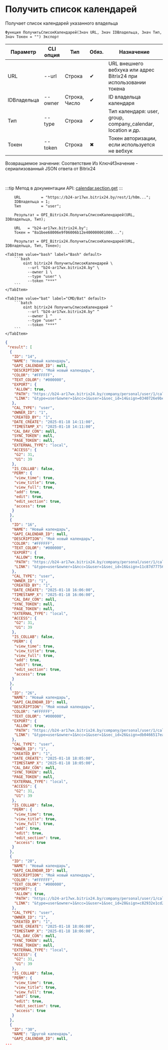 ﻿---
sidebar_position: 1
description: Получить список календарей и другие функции для работы с Bitrix24 в Открытом пакете интеграций - бесплатной open-source библиотеке интеграций для 1С:Предприятие 8, OneScript и CLI
keywords: [1C, 1С, 1С:Предприятие, 1С:Предприятие 8.3, API, Интеграция, Сервисы, Обмен, OneScript, CLI, Bitrix24]
---


# Получить список календарей
 Получает список календарей указанного владельца



`Функция ПолучитьСписокКалендарей(Знач URL, Знач IDВладельца, Знач Тип, Знач Токен = "") Экспорт`

  | Параметр | CLI опция | Тип | Обяз. | Назначение |
  |-|-|-|-|-|
  | URL | --url | Строка | &#x2714; | URL внешнего вебхука или адрес Bitrix24 при использовании токена |
  | IDВладельца | --owner | Строка, Число | &#x2714; | ID владельца календаря |
  | Тип | --type | Строка | &#x2714; | Тип календаря: user, group, company_calendar, location и др. |
  | Токен | --token | Строка | &#x2716; | Токен авторизации, если используется не вебхук |

  
  Возвращаемое значение:   Соответствие Из КлючИЗначение - сериализованный JSON ответа от Bitrix24

<br/>

:::tip
Метод в документации API: [calendar.section.get](https://apidocs.bitrix24.ru/api-reference/calendar/calendar-section-get.html)
:::
<br/>


```bsl title="Пример использования для 1С:Предприятие/OneScript"
    URL         = "https://b24-ar17wx.bitrix24.by/rest/1/h0m...";
    IDВладельца = 1;
    Тип         = "user";

    Результат = OPI_Bitrix24.ПолучитьСписокКалендарей(URL, IDВладельца, Тип);

    URL   = "b24-ar17wx.bitrix24.by";
    Токен = "8a1bee68006e9f06006b12e400000001000...";

    Результат = OPI_Bitrix24.ПолучитьСписокКалендарей(URL, IDВладельца, Тип, Токен);
```
    

 <Tabs>
  
    <TabItem value="bash" label="Bash" default>
        ```bash
            oint bitrix24 ПолучитьСписокКалендарей \
              --url "b24-ar17wx.bitrix24.by" \
              --owner 1 \
              --type "user" \
              --token "***"
        ```
    </TabItem>
  
    <TabItem value="bat" label="CMD/Bat" default>
        ```batch
            oint bitrix24 ПолучитьСписокКалендарей ^
              --url "b24-ar17wx.bitrix24.by" ^
              --owner 1 ^
              --type "user" ^
              --token "***"
        ```
    </TabItem>
</Tabs>


```json title="Результат"
{
 "result": [
  {
   "ID": "14",
   "NAME": "Новый календарь",
   "GAPI_CALENDAR_ID": null,
   "DESCRIPTION": "Мой новый календарь",
   "COLOR": "#FFFFFF",
   "TEXT_COLOR": "#000000",
   "EXPORT": {
    "ALLOW": true,
    "PATH": "https://b24-ar17wx.bitrix24.by/company/personal/user/1/calendar/",
    "LINK": "&type=user&owner=1&ncc=1&user=1&sec_id=14&sign=0340726e9becd635c244fe6b70681010&bx_hit_hash=1ZjfzCmWq1drkMeJjtCtfsDIrVovUf0Q"
   },
   "CAL_TYPE": "user",
   "OWNER_ID": "1",
   "CREATED_BY": "1",
   "DATE_CREATE": "2025-01-18 14:11:00",
   "TIMESTAMP_X": "2025-01-18 14:11:00",
   "CAL_DAV_CON": null,
   "SYNC_TOKEN": null,
   "PAGE_TOKEN": null,
   "EXTERNAL_TYPE": "local",
   "ACCESS": {
    "G2": 31,
    "U1": 39
   },
   "IS_COLLAB": false,
   "PERM": {
    "view_time": true,
    "view_title": true,
    "view_full": true,
    "add": true,
    "edit": true,
    "edit_section": true,
    "access": true
   }
  },
  {
   "ID": "16",
   "NAME": "Новый календарь",
   "GAPI_CALENDAR_ID": null,
   "DESCRIPTION": "Мой новый календарь",
   "COLOR": "#FFFFFF",
   "TEXT_COLOR": "#000000",
   "EXPORT": {
    "ALLOW": true,
    "PATH": "https://b24-ar17wx.bitrix24.by/company/personal/user/1/calendar/",
    "LINK": "&type=user&owner=1&ncc=1&user=1&sec_id=16&sign=11c87d77756ee426d52a887c1f0e9451&bx_hit_hash=1ZjfzCmWq1drkMeJjtCtfsDIrVovUf0Q"
   },
   "CAL_TYPE": "user",
   "OWNER_ID": "1",
   "CREATED_BY": "1",
   "DATE_CREATE": "2025-01-18 16:06:00",
   "TIMESTAMP_X": "2025-01-18 16:06:00",
   "CAL_DAV_CON": null,
   "SYNC_TOKEN": null,
   "PAGE_TOKEN": null,
   "EXTERNAL_TYPE": "local",
   "ACCESS": {
    "G2": 31,
    "U1": 39
   },
   "IS_COLLAB": false,
   "PERM": {
    "view_time": true,
    "view_title": true,
    "view_full": true,
    "add": true,
    "edit": true,
    "edit_section": true,
    "access": true
   }
  },
  {
   "ID": "26",
   "NAME": "Новый календарь",
   "GAPI_CALENDAR_ID": null,
   "DESCRIPTION": "Мой новый календарь",
   "COLOR": "#FFFFFF",
   "TEXT_COLOR": "#000000",
   "EXPORT": {
    "ALLOW": true,
    "PATH": "https://b24-ar17wx.bitrix24.by/company/personal/user/1/calendar/",
    "LINK": "&type=user&owner=1&ncc=1&user=1&sec_id=26&sign=db0466517eac35c3a5834f513aea8336&bx_hit_hash=1ZjfzCmWq1drkMeJjtCtfsDIrVovUf0Q"
   },
   "CAL_TYPE": "user",
   "OWNER_ID": "1",
   "CREATED_BY": "1",
   "DATE_CREATE": "2025-01-18 18:05:00",
   "TIMESTAMP_X": "2025-01-18 18:05:00",
   "CAL_DAV_CON": null,
   "SYNC_TOKEN": null,
   "PAGE_TOKEN": null,
   "EXTERNAL_TYPE": "local",
   "ACCESS": {
    "G2": 31,
    "U1": 39
   },
   "IS_COLLAB": false,
   "PERM": {
    "view_time": true,
    "view_title": true,
    "view_full": true,
    "add": true,
    "edit": true,
    "edit_section": true,
    "access": true
   }
  },
  {
   "ID": "28",
   "NAME": "Новый календарь",
   "GAPI_CALENDAR_ID": null,
   "DESCRIPTION": "Мой новый календарь",
   "COLOR": "#FFFFFF",
   "TEXT_COLOR": "#000000",
   "EXPORT": {
    "ALLOW": true,
    "PATH": "https://b24-ar17wx.bitrix24.by/company/personal/user/1/calendar/",
    "LINK": "&type=user&owner=1&ncc=1&user=1&sec_id=28&sign=c82932e1cd2ef5da6c427850617091f9&bx_hit_hash=1ZjfzCmWq1drkMeJjtCtfsDIrVovUf0Q"
   },
   "CAL_TYPE": "user",
   "OWNER_ID": "1",
   "CREATED_BY": "1",
   "DATE_CREATE": "2025-01-18 18:06:00",
   "TIMESTAMP_X": "2025-01-18 18:06:00",
   "CAL_DAV_CON": null,
   "SYNC_TOKEN": null,
   "PAGE_TOKEN": null,
   "EXTERNAL_TYPE": "local",
   "ACCESS": {
    "G2": 31,
    "U1": 39
   },
   "IS_COLLAB": false,
   "PERM": {
    "view_time": true,
    "view_title": true,
    "view_full": true,
    "add": true,
    "edit": true,
    "edit_section": true,
    "access": true
   }
  },
  {
   "ID": "30",
   "NAME": "Другой календарь",
   "GAPI_CALENDAR_ID": null,
...
```
